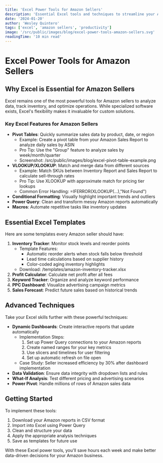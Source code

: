 ```yaml
---
title: 'Excel Power Tools for Amazon Sellers'
description: 'Essential Excel tools and techniques to streamline your Amazon business operations'
date: '2024-01-20'
author: 'Wesley Quintero'
tags: ['excel', 'amazon sellers', 'productivity']
image: '/src/public/images/blog/excel-power-tools-amazon-sellers.svg'
readingTime: '10 min read'
---
```


# Excel Power Tools for Amazon Sellers

## Why Excel is Essential for Amazon Sellers

Excel remains one of the most powerful tools for Amazon sellers to analyze data, track inventory, and optimize operations. While specialized software exists, Excel's flexibility makes it invaluable for custom solutions.

### Key Excel Features for Amazon Sellers

- **Pivot Tables**: Quickly summarize sales data by product, date, or region
  - Example: Create a pivot table from your Amazon Sales Report to analyze daily sales by ASIN
  - Pro Tip: Use the "Group" feature to analyze sales by week/month/quarter
  - Screenshot: /src/public/images/blog/excel-pivot-table-example.png
- **VLOOKUP/XLOOKUP**: Match and merge data from different sources
  - Example: Match SKUs between Inventory Report and Sales Report to calculate sell-through rates
  - Pro Tip: Use XLOOKUP with approximate match for pricing tier lookups
  - Common Error Handling: =IFERROR(XLOOKUP(...),"Not Found")
- **Conditional Formatting**: Visually highlight important trends and outliers
- **Power Query**: Clean and transform messy Amazon reports automatically
- **Macros**: Automate repetitive tasks like inventory updates

## Essential Excel Templates

Here are some templates every Amazon seller should have:

1. **Inventory Tracker**: Monitor stock levels and reorder points
   - Template Features:
     - Automatic reorder alerts when stock falls below threshold
     - Lead time calculations based on supplier history
     - Color-coded aging inventory highlights
   - Download: /templates/amazon-inventory-tracker.xlsx
2. **Profit Calculator**: Calculate net profit after all fees
3. **Keyword Tracker**: Organize and analyze keyword performance
4. **PPC Dashboard**: Visualize advertising campaign metrics
5. **Sales Forecast**: Predict future sales based on historical trends

## Advanced Techniques

Take your Excel skills further with these powerful techniques:

- **Dynamic Dashboards**: Create interactive reports that update automatically
  - Implementation Steps:
    1. Set up Power Query connections to your Amazon reports
    2. Create named ranges for your key metrics
    3. Use slicers and timelines for user filtering
    4. Set up automatic refresh on file open
  - Case Study: Seller increased efficiency by 30% after dashboard implementation
- **Data Validation**: Ensure data integrity with dropdown lists and rules
- **What-If Analysis**: Test different pricing and advertising scenarios
- **Power Pivot**: Handle millions of rows of Amazon sales data

## Getting Started

To implement these tools:

1. Download your Amazon reports in CSV format
2. Import into Excel using Power Query
3. Clean and structure your data
4. Apply the appropriate analysis techniques
5. Save as templates for future use

With these Excel power tools, you'll save hours each week and make better data-driven decisions for your Amazon business.
